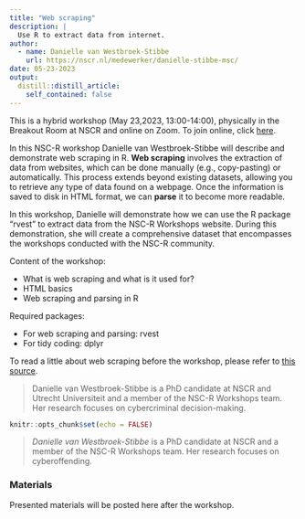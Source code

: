```yaml
---
title: "Web scraping"
description: |
  Use R to extract data from internet.
author:
  - name: Danielle van Westbroek-Stibbe
    url: https://nscr.nl/medewerker/danielle-stibbe-msc/
date: 05-23-2023
output:
  distill::distill_article:
    self_contained: false
---
```


This is a hybrid workshop (May 23,2023, 13:00-14:00), physically in the Breakout Room at NSCR and online on Zoom. To join online, click [here](https://us02web.zoom.us/j/82224521098?pwd=ZG1wbXp0VllLc29DdEZ2eVlhT0lKQT09).

In this NSC-R workshop Danielle van Westbroek-Stibbe will describe and demonstrate web scraping in R. **Web scraping** involves the extraction of data from websites, which can be done manually (e.g., copy-pasting) or automatically. This process extends beyond existing datasets, allowing you to retrieve any type of data found on a webpage. Once the information is saved to disk in HTML format, we can **parse** it to become more readable.

In this workshop, Danielle will demonstrate how we can use the R package "rvest" to extract data from the NSC-R Workshops website. During this demonstration, she will create a comprehensive dataset that encompasses the workshops conducted with the NSC-R community.

Content of the workshop:

  - What is web scraping and what is it used for? 
  - HTML basics
  - Web scraping and parsing in R

Required packages:

  - For web scraping and parsing: rvest
  - For tidy coding: dplyr

To read a little about web scraping before the workshop, please refer to [this source](https://www.zenrows.com/blog/web-scraping-r#is-r-good-for-web-scraping).




> Danielle van Westbroek-Stibbe is a PhD candidate at NSCR and Utrecht Universiteit and a member of the NSC-R Workshops team. Her research focuses on cybercriminal decision-making.



```r
knitr::opts_chunk$set(echo = FALSE)
```

> *Danielle van Westbroek-Stibbe* is a PhD candidate at NSCR and a member of the NSC-R Workshops team. Her research focuses on cyberoffending.

### Materials

Presented materials will be posted here after the workshop. 
